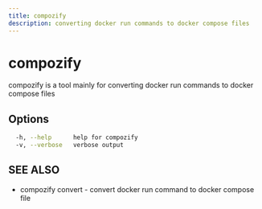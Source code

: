 ```yaml
---
title: compozify
description: converting docker run commands to docker compose files
---
```


# compozify

compozify is a tool mainly for converting docker run commands to docker compose files

## Options

```bash
  -h, --help      help for compozify
  -v, --verbose   verbose output
```

## SEE ALSO

- <Link href="/docs/commands/compozify-convert">compozify convert</Link> - convert docker run command to docker compose file

